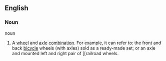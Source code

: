 ==English==

===Noun===
noun

# A [[wheel]] and [[axle]] [[combination]]. For example, it can refer to:  the front and back [[bicycle]] wheels (with axles) sold as a ready-made set; or an axle and mounted left and right pair of [[railroad wheels.